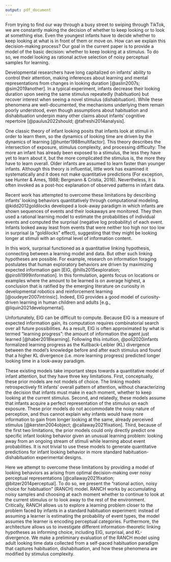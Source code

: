 ```yaml
---
output: pdf_document
---
```



From trying to find our way through a busy street to swiping through TikTok, we are constantly making the decision of whether to keep looking or to look at something else. Even the youngest infants have to decide whether to keep looking at what is in front of them or move on. How can we explain this decision-making process? Our goal in the current paper is to provide a model of the basic decision: whether to keep looking at a stimulus. To do so, we model looking as rational active selection of noisy perceptual samples for learning.

Developmental researchers have long capitalized on infants’ ability to control their attention, making inferences about learning and mental representations from changes in looking duration [@aslin2007s; @sim2019another]. In a typical experiment, infants decrease their looking duration upon seeing the same stimulus repeatedly (habituation) but recover interest when seeing a novel stimulus (dishabituation). While these phenomena are well-documented, the mechanisms underlying them remain poorly understood, even though assumptions about habituation and dishabituation underpin many other claims about infants' cognitive repertoire [@paulus2022should; @tafreshi2014analysis]. 

One classic theory of infant looking posits that infants look at stimuli in order to learn them, so the dynamics of looking time are driven by the dynamics of learning [@hunter1988multifactor]. This theory describes the intersection of exposure, stimulus complexity, and processing difficulty: The more an infant has already been exposed to a stimulus, the less they have yet to learn about it, but the more complicated the stimulus is, the more they have to learn overall. Older infants are assumed to learn faster than younger infants.  Although this theory is influential, little work has examined it systematically and it does not make quantitative predictions (For exception, see Hunter & Ames, 1988; Bergmann & Cristia, 2016). Nevertheless, it is often invoked as a post-hoc explanation of observed patterns in infant data.

Recent work has attempted to overcome these limitations by describing infants’ looking behaviors quantitatively through computational modeling. @kidd2012goldilocks developed a look-away paradigm in which infants are shown sequences of events and their lookaways are monitored. They then used a rational learning model to estimate the probabilities of individual events and computed the surprisal (negative log probability) of each event. Infants looked away least from events that were neither too high nor too low in surprisal (a “goldilocks” effect), suggesting that they might be looking longer at stimuli with an optimal level of information content. 

In this work, surprisal functioned as a quantitative linking hypothesis, connecting between a learning model and data. But other such linking hypotheses are possible. For example, research on information foraging postulates that human exploratory behaviors are driven by maximizing expected information gain [EIG, @hills2015exploration; @pirolli1999information]. In this formulation, agents focus on locations or examples where the amount to be learned is on average highest, a conclusion that is ratified by the emerging literature on curiosity in developmental robotics and reinforcement learning [@oudeyer2007intrinsic]. Indeed, EIG provides a good model of curiosity-driven learning in human children and adults [e.g., @liquin2021developmental]. 

Unfortunately, EIG can be difficult to compute. Because EIG is a measure of expected information gain, its computation requires combinatorial search over all future possibilities. As a result, EIG is often approximated by what is termed “learning progress”: the amount of information the agent just learned [@haber2018learning]. Following this intuition, @poli2020infants formalized learning progress as the Kullback-Leibler (KL) divergence between the model’s knowledge before and after each stimulus and found that a higher KL divergence (i.e. more learning progress) predicted longer looking time in a look-away paradigm.

These existing models take important steps towards a quantitative model of infant attention, but they have three key limitations. First, conceptually, these prior models are not models of choice. The linking models retrospectively fit infants’ overall pattern of attention, without characterizing the decision that infants must make in each moment, whether to keep looking at the current stimulus. Second, and relatedly, these models assume that infants acquire a perfect representation of the stimulus on each exposure. These prior models do not accommodate the noisy nature of perception, and thus cannot explain why infants would have more information to gain from longer looking at the same, already perceived stimulus [@kersten2004object; @callaway2021fixation]. Third, because of the first two limitations, the prior models could only directly predict one specific infant looking behavior given an unusual learning problem: looking away from an ongoing stream of stimuli while learning about event probabilities. It is not trivial to use these models to generate quantitative predictions for infant looking behavior in more standard habituation-dishabituation experimental designs.

Here we attempt to overcome these limitations by providing a model of looking behaviors as arising from optimal decision-making over noisy perceptual representations [@callaway2021fixation; @bitzer2014perceptual]. To do so, we present the “rational action, noisy choice for habituation” (RANCH) model. RANCH works by accumulating noisy samples and choosing at each moment whether to continue to look at the current stimulus or to look away to the rest of the environment. Critically, RANCH allows us to explore a learning problem closer to the problem faced by infants in a standard habituation experiment: instead of assuming a learner is estimating the probability of event types, the model assumes the learner is encoding perceptual categories. Furthermore, the architecture allows us to investigate different information-theoretic linking hypotheses as informing choice, including EIG, surprisal, and KL-divergence. We make a preliminary evaluation of the RANCH model using adult looking time data collected from a self-paced habituation paradigm that captures habituation, dishabituation, and how these phenomena are modified by stimulus complexity. 
